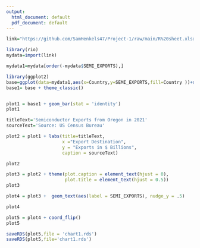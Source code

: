 ```yaml
---
output:
  html_document: default
  pdf_document: default
---
```



```r
link="https://github.com/SamHenkels47/Project-1/raw/main/R%20sheet.xlsx"

library(rio)
mydata=import(link)
```

```r
mydata1=mydata[order(-mydata$SEMI_EXPORTS),]
```

```r
library(ggplot2)
base=ggplot(data=mydata1,aes(x=Country,y=SEMI_EXPORTS,fill=Country ))+scale_x_discrete(limits=mydata1$Country)
base1= base + theme_classic()



```

```r
plot1 = base1 + geom_bar(stat = 'identity') 
plot1
```
```r
titleText='Semiconductor Exports from Oregon in 2021'
sourceText='Source: US Census Bureau'

plot2 = plot1 + labs(title=titleText,
                     x ="Export Destination", 
                     y = "Exports in $ Billions",
                     caption = sourceText) 

plot2

```
```r
plot3 = plot2 + theme(plot.caption = element_text(hjust = 0), 
                      plot.title = element_text(hjust = 0.5))
plot3
```

```r
plot4 = plot3 +  geom_text(aes(label = SEMI_EXPORTS), nudge_y = .5)

plot4
```
```r
plot5 = plot4 + coord_flip()
plot5
```

```r
saveRDS(plot5,file = 'chart1.rds')
saveRDS(plot5,file='chart1.rds')

```
